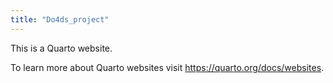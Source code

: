```yaml
---
title: "Do4ds_project"
---
```


This is a Quarto website.

To learn more about Quarto websites visit <https://quarto.org/docs/websites>.
